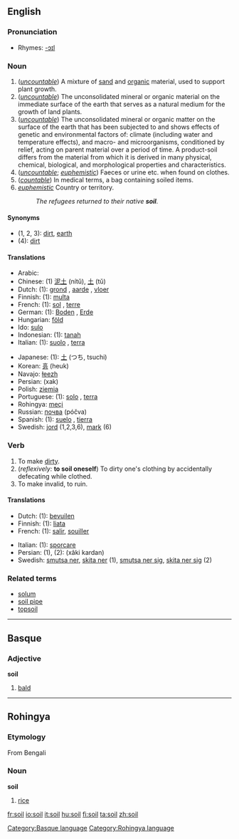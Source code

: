 ==English==

===Pronunciation===
*Rhymes: [[Rhymes:English:-ɔɪl|-ɔɪl]]

===Noun===
{{en-noun-reg-both}}

# (''[[uncountable]]'') A mixture of [[sand]] and [[organic]] material, used to support plant growth.
# (''[[uncountable]]'') The unconsolidated mineral or organic material on the immediate surface of the earth that serves as a natural medium for the growth of land plants. 
# (''[[uncountable]]'') The unconsolidated mineral or organic matter on the surface of the earth that has been subjected to and shows effects of genetic and environmental factors of: climate (including water and temperature effects), and macro- and microorganisms, conditioned by relief, acting on parent material over a period of time. A product-soil differs from the material from which it is derived in many physical, chemical, biological, and morphological properties and characteristics. 
# (''[[uncountable]]''; ''[[euphemistic]]'') Faeces or urine etc. when found on clothes.
# (''[[countable]]'') In medical terms, a bag containing soiled items.
# ''[[euphemistic]]'' Country or territory. 
#:''The refugees returned to their native '''soil'''.''

====Synonyms====
*(1, 2, 3): [[dirt]], [[earth]]
*(4): [[dirt]]

====Translations====
{{rfc-trans}}
{{top}}
*Arabic: {{ARchar|[[تربة]]}} {{Unicode|(túrba)}} {{f}}
*Chinese: (1) [[泥土]] (nítǔ), [[土]] (tǔ)
*Dutch: (1): [[grond]] {{m}}, [[aarde]] {{f}}, [[vloer]] {{m}}
*Finnish: (1): [[multa]]
*French: (1): [[sol]] {{m}}, [[terre]] {{f}}
*German: (1): [[Boden]] {{m}}, [[Erde]] {{f}}
*Hungarian: [[föld]]
*Ido: [[sulo]]
*Indonesian: (1): [[tanah]]
*Italian: (1): [[suolo]] {{m}}, [[terra]] {{f}}
{{mid}}
*Japanese: (1): [[土]] (つち, tsuchi)
*Korean: [[흙]] (heuk)
*Navajo: [[łeezh]]
*Persian: {{FAchar|[[خاک]]}} (xak)
*Polish: [[ziemia]] {{f}}
*Portuguese: (1): [[solo#Portuguese|solo]] {{m}}, [[terra]] {{f}}
*Rohingya: [[meçi]] 
*Russian: [[почва]] (póčva) {{f}}
*Spanish: (1): [[suelo]] {{m}}, [[tierra]] {{f}}
*Swedish: [[jord]] {{c}} (1,2,3,6), [[mark#Swedish|mark]] {{c}} (6)
{{bottom}}

===Verb===
{{en-verb}}

# To make [[dirt]]y.
# (''reflexively:'' '''to soil oneself''') To dirty one's clothing by accidentally defecating while clothed.
# To make invalid, to ruin.

====Translations====
{{rfc-trans}}
{{top}}
*Dutch: (1): [[bevuilen]]
*Finnish: (1): [[liata]]
*French: (1): [[salir]], [[souiller]]
{{mid}}
*Italian: (1): [[sporcare]]
*Persian: (1), (2): {{FAchar|[[خاکی کردن]]}} (xâki kardan)
*Swedish: [[smutsa ner]], [[skita ner]] (1), [[smutsa ner sig]], [[skita ner sig]] (2)
{{bottom}}

===Related terms===
*[[solum]]
*[[soil pipe]]
*[[topsoil]]

----

==Basque==
===Adjective===
'''soil'''

# [[bald]]

[[Category:Basque language]]

----

==Rohingya==
===Etymology===
From Bengali
===Noun===
'''soil'''

# [[rice]]

[[Category:Rohingya language]]

[[fr:soil]]
[[io:soil]]
[[it:soil]]
[[hu:soil]]
[[fi:soil]]
[[ta:soil]]
[[zh:soil]]